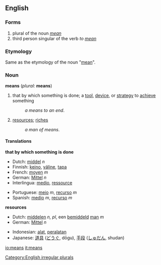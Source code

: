==English==
===Forms===
# plural of the noun ''[[mean]]''
# third person singular of the verb ''to [[mean]]''
===Etymology===
Same as the etymology of the noun "[[mean]]".
===Noun===
'''means''' (''plural:'' '''means''')

#that by which something is done; a [[tool]], [[device]], or [[strategy]] to [[achieve]] something
#:''a means to an end''.
#[[resources]]; [[riches]]
#:''a man of means''.

==== Translations ====
'''that by which something is done'''
{{top}}
*Dutch: [[middel]] ''n''
*Finnish: [[keino]], [[väline]], [[tapa]]
*French: [[moyen]] ''m''
*German: [[Mittel]] ''n''
*Interlingua: [[medio]], [[ressource]]
{{mid}}
*Portuguese: [[meio]] ''m'', [[recurso]] ''m''
*Spanish: [[medio]] ''m'', [[recurso]] ''m''
{{bottom}}

'''resources'''
{{top}}
*Dutch: [[middelen]] ''n, pl'', een [[bemiddeld]] [[man]] ''m''
*German: [[Mittel]] ''n''
{{mid}}
{{bottom}}

{{checktrans}}
*Indonesian: [[alat]], [[alat|peralatan]]
*Japanese: [[道具]] ([[どうぐ]], dōgu), [[手段]] ([[しゅだん]], shudan)

[[Category:English irregular plurals]]

[[io:means]]
[[it:means]]